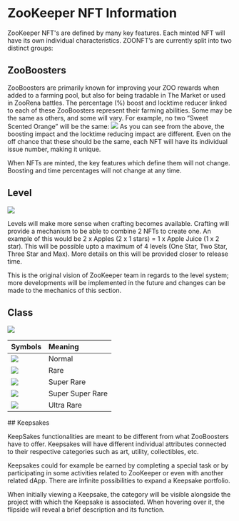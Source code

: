 # ZooKeeper NFT Information
ZooKeeper NFT's are defined by many key features.  Each minted NFT will have its own individual characteristics.
ZOONFT’s are currently split into two distinct groups:

## ZooBoosters

ZooBoosters are primarily known for improving your ZOO rewards when added to a farming pool, but also for being tradable in The Market or used in ZooRena battles. The percentage (%) boost and locktime reducer linked to each of these ZooBoosters represent their farming abilities.
Some may be the same as others, and some will vary.  For example, no two “Sweet Scented Orange” will be the same:
![](/docs/image11.png)
As you can see from the above, the boosting impact and the locktime reducing impact are different.  Even on the off chance that these should be the same, each NFT will have its individual issue number, making it unique.

When NFTs are minted, the key features which define them will not change.  Boosting and time percentages will not change at any time.

## Level

![](/levels.png)

Levels will make more sense when crafting becomes available. Crafting will provide a mechanism to be able to combine 2 NFTs to create one.  An example of this would be 2 x Apples (2 x 1 stars) = 1 x Apple Juice (1 x 2 star).  This will be possible upto a maximum of 4 levels (One Star, Two Star, Three Star and Max).  More details on this will be provided closer to release time. 

This is the original vision of ZooKeeper team in regards to the level system; more developments will be implemented in the future and changes can be made to the mechanics of this section.


## Class

![](/class.png)

<div style={{marginTop:20}}>

| Symbols        | Meaning | 
| :---          |    :----   | 
| ![](/level/N.png)        | Normal      | 
| ![](/level/R.png)     | Rare        |
| ![](/level/SR.png) | Super Rare            | 
| ![](/level/SSR.png) |  Super Super Rare           | 
| ![](/level/UR.png) |  Ultra Rare           | 



</div>

<div>
## Keepsakes

KeepSakes functionalities are meant to be different from what ZooBoosters have to offer. Keepsakes will have different individual attributes connected to their respective categories such as art, utility, collectibles, etc.

Keepsakes could for example be earned by completing a special task or by participating in some activities related to ZooKeeper or even with another related dApp. There are infinite possibilities to expand a Keepsake portfolio.

When initially viewing a Keepsake, the category will be visible alongside the project with which the Keepsake is associated. When hovering over it, the flipside will reveal a brief description and its function.

</div>
